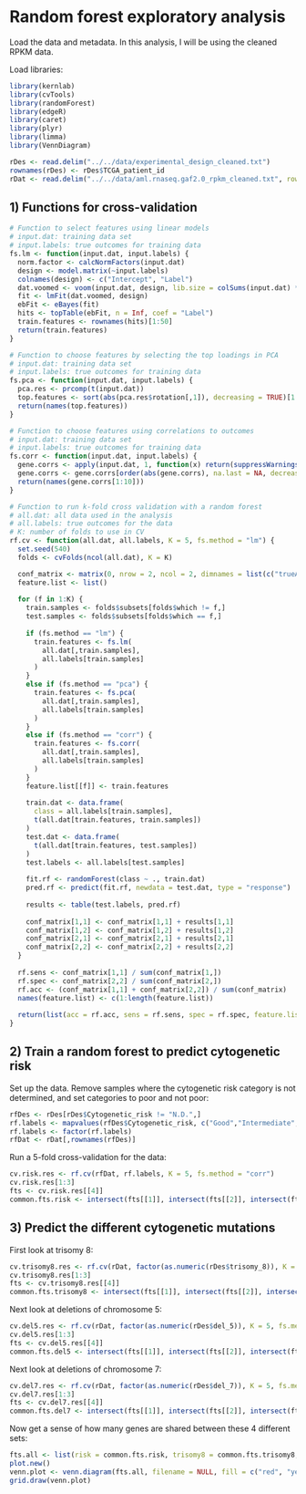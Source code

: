 Random forest exploratory analysis
========================================================

Load the data and metadata. In this analysis, I will be using the cleaned RPKM data.

Load libraries:
```r
library(kernlab)
library(cvTools)
library(randomForest)
library(edgeR)
library(caret)
library(plyr)
library(limma)
library(VennDiagram)
```

```r
rDes <- read.delim("../../data/experimental_design_cleaned.txt")
rownames(rDes) <- rDes$TCGA_patient_id
rDat <- read.delim("../../data/aml.rnaseq.gaf2.0_rpkm_cleaned.txt", row.names = 1, check.names = FALSE)
```


## 1) Functions for cross-validation
```r
# Function to select features using linear models
# input.dat: training data set
# input.labels: true outcomes for training data
fs.lm <- function(input.dat, input.labels) {
  norm.factor <- calcNormFactors(input.dat)
  design <- model.matrix(~input.labels)
  colnames(design) <- c("Intercept", "Label")
  dat.voomed <- voom(input.dat, design, lib.size = colSums(input.dat) * norm.factor)
  fit <- lmFit(dat.voomed, design)
  ebFit <- eBayes(fit)
  hits <- topTable(ebFit, n = Inf, coef = "Label")
  train.features <- rownames(hits)[1:50]
  return(train.features)
}
```

```r
# Function to choose features by selecting the top loadings in PCA
# input.dat: training data set
# input.labels: true outcomes for training data
fs.pca <- function(input.dat, input.labels) {
  pca.res <- prcomp(t(input.dat))
  top.features <- sort(abs(pca.res$rotation[,1]), decreasing = TRUE)[1:10]
  return(names(top.features))
}
```

```r
# Function to choose features using correlations to outcomes
# input.dat: training data set
# input.labels: true outcomes for training data
fs.corr <- function(input.dat, input.labels) {
  gene.corrs <- apply(input.dat, 1, function(x) return(suppressWarnings(cor(x, as.numeric(input.labels)))))
  gene.corrs <- gene.corrs[order(abs(gene.corrs), na.last = NA, decreasing = TRUE)]  
  return(names(gene.corrs[1:10]))
}
```

```r
# Function to run k-fold cross validation with a random forest
# all.dat: all data used in the analysis
# all.labels: true outcomes for the data
# K: number of folds to use in CV
rf.cv <- function(all.dat, all.labels, K = 5, fs.method = "lm") {
  set.seed(540)
  folds <- cvFolds(ncol(all.dat), K = K)

  conf_matrix <- matrix(0, nrow = 2, ncol = 2, dimnames = list(c("trueA", "trueB"), c("predA", "predB")))
  feature.list <- list()
  
  for (f in 1:K) {
    train.samples <- folds$subsets[folds$which != f,]
    test.samples <- folds$subsets[folds$which == f,]
   
    if (fs.method == "lm") {
      train.features <- fs.lm(
        all.dat[,train.samples],
        all.labels[train.samples]
      )
    }
    else if (fs.method == "pca") {
      train.features <- fs.pca(
        all.dat[,train.samples],
        all.labels[train.samples]
      )
    }
    else if (fs.method == "corr") {
      train.features <- fs.corr(
        all.dat[,train.samples],
        all.labels[train.samples]
      )
    }
    feature.list[[f]] <- train.features
    
    train.dat <- data.frame(
      class = all.labels[train.samples],
      t(all.dat[train.features, train.samples])
    )
    test.dat <- data.frame(
      t(all.dat[train.features, test.samples])
    )
    test.labels <- all.labels[test.samples]
    
    fit.rf <- randomForest(class ~ ., train.dat)
    pred.rf <- predict(fit.rf, newdata = test.dat, type = "response")
      
    results <- table(test.labels, pred.rf)
  
    conf_matrix[1,1] <- conf_matrix[1,1] + results[1,1]
    conf_matrix[1,2] <- conf_matrix[1,2] + results[1,2]
    conf_matrix[2,1] <- conf_matrix[2,1] + results[2,1]
    conf_matrix[2,2] <- conf_matrix[2,2] + results[2,2] 
  }
  
  rf.sens <- conf_matrix[1,1] / sum(conf_matrix[1,])
  rf.spec <- conf_matrix[2,2] / sum(conf_matrix[2,])
  rf.acc <- (conf_matrix[1,1] + conf_matrix[2,2]) / sum(conf_matrix)
  names(feature.list) <- c(1:length(feature.list))
  
  return(list(acc = rf.acc, sens = rf.sens, spec = rf.spec, feature.list = feature.list))
}
```


## 2) Train a random forest to predict cytogenetic risk

Set up the data. Remove samples where the cytogenetic risk category is not determined, and set categories to poor and not poor:
```r
rfDes <- rDes[rDes$Cytogenetic_risk != "N.D.",]
rf.labels <- mapvalues(rfDes$Cytogenetic_risk, c("Good","Intermediate","Poor"), c(0,0,1), warn_missing = TRUE)
rf.labels <- factor(rf.labels)
rfDat <- rDat[,rownames(rfDes)]
```

Run a 5-fold cross-validation for the data:
```r
cv.risk.res <- rf.cv(rfDat, rf.labels, K = 5, fs.method = "corr")
cv.risk.res[1:3]
fts <- cv.risk.res[[4]]
common.fts.risk <- intersect(fts[[1]], intersect(fts[[2]], intersect(fts[[3]], intersect(fts[[4]], fts[[5]]))))
```

## 3) Predict the different cytogenetic mutations

First look at trisomy 8:
```r
cv.trisomy8.res <- rf.cv(rDat, factor(as.numeric(rDes$trisomy_8)), K = 5, fs.method = "lm")
cv.trisomy8.res[1:3]
fts <- cv.trisomy8.res[[4]]
common.fts.trisomy8 <- intersect(fts[[1]], intersect(fts[[2]], intersect(fts[[3]], intersect(fts[[4]], fts[[5]]))))
```

Next look at deletions of chromosome 5:
```r
cv.del5.res <- rf.cv(rDat, factor(as.numeric(rDes$del_5)), K = 5, fs.method = "lm")
cv.del5.res[1:3]
fts <- cv.del5.res[[4]]
common.fts.del5 <- intersect(fts[[1]], intersect(fts[[2]], intersect(fts[[3]], intersect(fts[[4]], fts[[5]]))))
```

Next look at deletions of chromosome 7:
```r
cv.del7.res <- rf.cv(rDat, factor(as.numeric(rDes$del_7)), K = 5, fs.method = "lm")
cv.del7.res[1:3]
fts <- cv.del7.res[[4]]
common.fts.del7 <- intersect(fts[[1]], intersect(fts[[2]], intersect(fts[[3]], intersect(fts[[4]], fts[[5]]))))
```

Now get a sense of how many genes are shared between these 4 different sets:
```r
fts.all <- list(risk = common.fts.risk, trisomy8 = common.fts.trisomy8, del5 = common.fts.del5, del7 = common.fts.del7)
plot.new()
venn.plot <- venn.diagram(fts.all, filename = NULL, fill = c("red", "yellow", "blue", "green"))
grid.draw(venn.plot)
```
